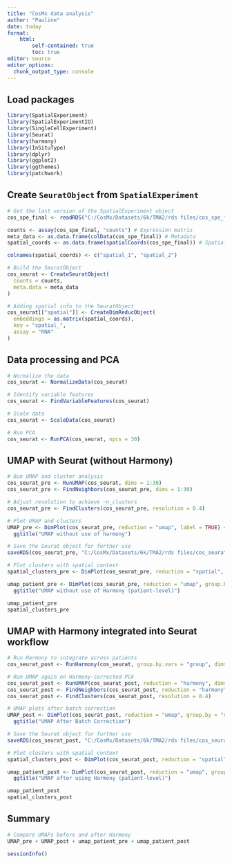 ```yaml
---
title: "CosMx data analysis"
author: "Pauline"
date: today
format: 
    html:
        self-contained: true
        toc: true
editor: source
editor_options: 
  chunk_output_type: console
---
```


## Load packages

```r

library(SpatialExperiment)
library(SpatialExperimentIO)
library(SingleCellExperiment)
library(Seurat)
library(harmony)
library(InSituType)
library(dplyr)
library(ggplot2)
library(ggthemes)
library(patchwork)

```

## Create `SeuratObject` from `SpatialExperiment`

```r

# Get the last version of the SpatialExperiment object
cos_spe_final <- readRDS("C:/CosMx/Datasets/6k/TMA2/rds files/cos_spe_final.rds")

counts <- assay(cos_spe_final, "counts") # Expression matrix
meta_data <- as.data.frame(colData(cos_spe_final)) # Metadata
spatial_coords <- as.data.frame(spatialCoords(cos_spe_final)) # Spatial coordinates

colnames(spatial_coords) <- c("spatial_1", "spatial_2")

# Build the SeuratObject
cos_seurat <- CreateSeuratObject(
  counts = counts,     
  meta.data = meta_data    
)

# Adding spatial info to the SeuratObject
cos_seurat[["spatial"]] <- CreateDimReducObject(
  embeddings = as.matrix(spatial_coords),
  key = "spatial_",
  assay = "RNA"
)

```

## Data processing and PCA

```r

# Normalize the data
cos_seurat <- NormalizeData(cos_seurat)

# Identify variable features
cos_seurat <- FindVariableFeatures(cos_seurat)

# Scale data
cos_seurat <- ScaleData(cos_seurat)

# Run PCA
cos_seurat <- RunPCA(cos_seurat, npcs = 30)

```

## UMAP with Seurat (without Harmony)

```r

# Run UMAP and cluster analysis
cos_seurat_pre <- RunUMAP(cos_seurat, dims = 1:30)
cos_seurat_pre <- FindNeighbors(cos_seurat_pre, dims = 1:30)

# Adjust resolution to achieve ~n_clusters
cos_seurat_pre <- FindClusters(cos_seurat_pre, resolution = 0.4) 

# Plot UMAP and clusters
UMAP_pre <- DimPlot(cos_seurat_pre, reduction = "umap", label = TRUE) +
  ggtitle("UMAP without use of harmony")

# Save the Seurat object for further use
saveRDS(cos_seurat_pre, "C:/CosMx/Datasets/6k/TMA2/rds files/cos_seurat_pre.rds")

# Plot clusters with spatial context
spatial_clusters_pre <- DimPlot(cos_seurat_pre, reduction = "spatial", label = FALSE)

umap_patient_pre <- DimPlot(cos_seurat_pre, reduction = "umap", group.by = "group") + 
  ggtitle("UMAP without use of Harmony (patient-level)")

umap_patient_pre
spatial_clusters_pre

```

## UMAP with Harmony integrated into Seurat workflow

```r

# Run Harmony to integrate across patients
cos_seurat_post <- RunHarmony(cos_seurat, group.by.vars = "group", dims.use = 1:30)

# Run UMAP again on Harmony-corrected PCA
cos_seurat_post <- RunUMAP(cos_seurat_post, reduction = "harmony", dims = 1:30)
cos_seurat_post <- FindNeighbors(cos_seurat_post, reduction = "harmony", dims = 1:30)
cos_seurat_post <- FindClusters(cos_seurat_post, resolution = 0.4)

# UMAP plots after batch correction
UMAP_post <- DimPlot(cos_seurat_post, reduction = "umap", group.by = "seurat_clusters") + 
  ggtitle("UMAP After Batch Correction")

# Save the Seurat object for further use
saveRDS(cos_seurat_post, "C:/CosMx/Datasets/6k/TMA2/rds files/cos_seurat_post.rds")

# Plot clusters with spatial context
spatial_clusters_post <- DimPlot(cos_seurat_post, reduction = "spatial", label = FALSE)

umap_patient_post <- DimPlot(cos_seurat_post, reduction = "umap", group.by = "group") + 
  ggtitle("UMAP after using Harmony (patient-level)")

umap_patient_post
spatial_clusters_post

```

## Summary

```r

# Compare UMAPs before and after Harmony
UMAP_pre + UMAP_post + umap_patient_pre + umap_patient_post

```

```r
sessionInfo()
```